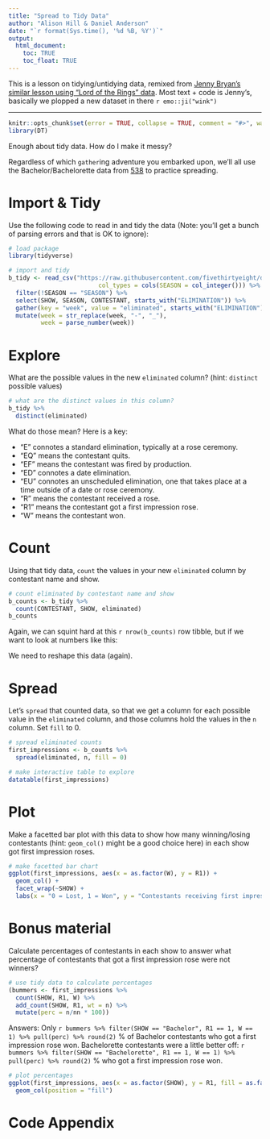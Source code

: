 ```yaml
---
title: "Spread to Tidy Data"
author: "Alison Hill & Daniel Anderson"
date: "`r format(Sys.time(), '%d %B, %Y')`"
output:
  html_document:
    toc: TRUE
    toc_float: TRUE
---
```


This is a lesson on tidying/untidying data, remixed from [Jenny Bryan's similar lesson using "Lord of the Rings" data](https://github.com/jennybc/lotr-tidy). Most text + code is Jenny's, basically we plopped a new dataset in there `r emo::ji("wink")`

---

```r
knitr::opts_chunk$set(error = TRUE, collapse = TRUE, comment = "#>", warning = FALSE, message = FALSE)
library(DT)
```

Enough about tidy data. How do I make it messy?

Regardless of which `gather`ing adventure you embarked upon, we'll all use the Bachelor/Bachelorette data from [538](https://github.com/fivethirtyeight/data/tree/master/bachelorette) to practice spreading.

# Import & Tidy

Use the following code to read in and tidy the data (Note: you'll get a bunch of parsing errors and that is OK to ignore):

```r
# load package
library(tidyverse)

# import and tidy
b_tidy <- read_csv("https://raw.githubusercontent.com/fivethirtyeight/data/master/bachelorette/bachelorette.csv",
                         col_types = cols(SEASON = col_integer())) %>% 
  filter(!SEASON == "SEASON") %>% 
  select(SHOW, SEASON, CONTESTANT, starts_with("ELIMINATION")) %>% 
  gather(key = "week", value = "eliminated", starts_with("ELIMINATION"), na.rm = TRUE) %>% 
  mutate(week = str_replace(week, "-", "_"),
         week = parse_number(week))

```

# Explore

What are the possible values in the new `eliminated` column? (hint: `distinct` possible values)

```r
# what are the distinct values in this column?
b_tidy %>% 
  distinct(eliminated)

```

What do those mean? Here is a key:

- "E" connotes a standard elimination, typically at a rose ceremony. 
- "EQ" means the contestant quits. 
- "EF" means the contestant was fired by production. 
- "ED" connotes a date elimination. 
- "EU" connotes an unscheduled elimination, one that takes place at a time outside of a date or rose ceremony.
- "R" means the contestant received a rose. 
- "R1" means the contestant got a first impression rose.
- "W" means the contestant won.



# Count 

Using that tidy data, `count` the values in your new `eliminated` column by contestant name and show.

```r
# count eliminated by contestant name and show
b_counts <- b_tidy %>% 
  count(CONTESTANT, SHOW, eliminated)
b_counts

```

Again, we can squint hard at this `r nrow(b_counts)` row tibble, but if we want to look at numbers like this:

[](https://fivethirtyeight.com/wp-content/uploads/2017/07/koeze-hickey-bachelor-3-update.png)

We need to reshape this data (again).

# Spread

Let's `spread` that counted data, so that we get a column for each possible value in the `eliminated` column, and those columns hold the values in the `n` column. Set `fill` to 0.

```r
# spread eliminated counts
first_impressions <- b_counts %>% 
  spread(eliminated, n, fill = 0) 

# make interactive table to explore
datatable(first_impressions)
```


# Plot


Make a facetted bar plot with this data to show how many winning/losing contestants (hint: `geom_col()` might be a good choice here) in each show got first impression roses.

```r
# make facetted bar chart
ggplot(first_impressions, aes(x = as.factor(W), y = R1)) +
  geom_col() +
  facet_wrap(~SHOW) +
  labs(x = "0 = Lost, 1 = Won", y = "Contestants receiving first impression roses")

```



# Bonus material

Calculate percentages of contestants in each show to answer what percentage of contestants that got a first impression rose were not winners?

```r
# use tidy data to calculate percentages
(bummers <- first_impressions %>% 
  count(SHOW, R1, W) %>% 
  add_count(SHOW, R1, wt = n) %>% 
  mutate(perc = n/nn * 100))

```

Answers: Only `r bummers %>% filter(SHOW == "Bachelor", R1 == 1, W == 1) %>% pull(perc) %>% round(2)` % of Bachelor contestants who got a first impression rose won. Bachelorette contestants were a little better off: `r bummers %>% filter(SHOW == "Bachelorette", R1 == 1, W == 1) %>% pull(perc) %>% round(2)` % who got a first impression rose won.

```r
# plot percentages
ggplot(first_impressions, aes(x = as.factor(SHOW), y = R1, fill = as.factor(W))) +
  geom_col(position = "fill")

```


# Code Appendix

```r
```


